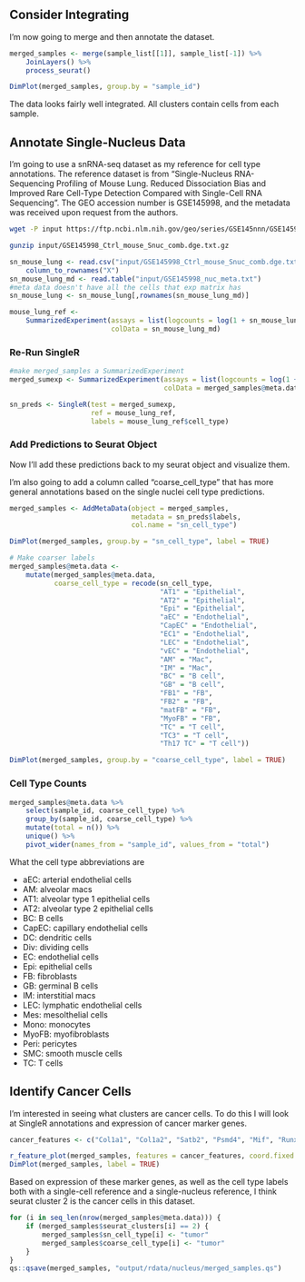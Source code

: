 ## Consider Integrating

I'm now going to merge and then annotate the dataset.

```r
merged_samples <- merge(sample_list[[1]], sample_list[-1]) %>%
    JoinLayers() %>%
    process_seurat()

DimPlot(merged_samples, group.by = "sample_id")
```

The data looks fairly well integrated. All clusters contain cells from each sample.

## Annotate Single-Nucleus Data

I'm going to use a snRNA-seq dataset as my reference for cell type annotations. The reference dataset is from "Single-Nucleus RNA-Sequencing Profiling of Mouse Lung. Reduced Dissociation Bias and Improved Rare Cell-Type Detection Compared with Single-Cell RNA Sequencing". The GEO accession number is GSE145998, and the metadata was received upon request from the authors.

```bash
wget -P input https://ftp.ncbi.nlm.nih.gov/geo/series/GSE145nnn/GSE145998/suppl/GSE145998%5FCtrl%5Fmouse%5FSnuc%5Fcomb.dge.txt.gz

gunzip input/GSE145998_Ctrl_mouse_Snuc_comb.dge.txt.gz
```

```r
sn_mouse_lung <- read.csv("input/GSE145998_Ctrl_mouse_Snuc_comb.dge.txt", sep = ",", header = TRUE) %>%
    column_to_rownames("X")
sn_mouse_lung_md <- read.table("input/GSE145998_nuc_meta.txt")
#meta data doesn't have all the cells that exp matrix has
sn_mouse_lung <- sn_mouse_lung[,rownames(sn_mouse_lung_md)]

mouse_lung_ref <-
    SummarizedExperiment(assays = list(logcounts = log(1 + sn_mouse_lung)),
                         colData = sn_mouse_lung_md)
```

### Re-Run SingleR

```r
#make merged_samples a SummarizedExperiment
merged_sumexp <- SummarizedExperiment(assays = list(logcounts = log(1 + GetAssayData(merged_samples, slot = "counts"))),
                                      colData = merged_samples@meta.data)

sn_preds <- SingleR(test = merged_sumexp,
                    ref = mouse_lung_ref,
                    labels = mouse_lung_ref$cell_type)
```

### Add Predictions to Seurat Object

Now I'll add these predictions back to my seurat object and visualize them.

I'm also going to add a column called "coarse_cell_type" that has more general annotations based on the single nuclei cell type predictions.

```r
merged_samples <- AddMetaData(object = merged_samples,
                              metadata = sn_preds$labels,
                              col.name = "sn_cell_type")

DimPlot(merged_samples, group.by = "sn_cell_type", label = TRUE)

# Make coarser labels
merged_samples@meta.data <-
    mutate(merged_samples@meta.data,
           coarse_cell_type = recode(sn_cell_type,
                                     "AT1" = "Epithelial",
                                     "AT2" = "Epithelial",
                                     "Epi" = "Epithelial",
                                     "aEC" = "Endothelial",
                                     "CapEC" = "Endothelial",
                                     "EC1" = "Endothelial",
                                     "LEC" = "Endothelial",
                                     "vEC" = "Endothelial",
                                     "AM" = "Mac",
                                     "IM" = "Mac",
                                     "BC" = "B cell",
                                     "GB" = "B cell",
                                     "FB1" = "FB",
                                     "FB2" = "FB",
                                     "matFB" = "FB",
                                     "MyoFB" = "FB",
                                     "TC" = "T cell",
                                     "TC3" = "T cell",
                                     "Th17 TC" = "T cell"))

DimPlot(merged_samples, group.by = "coarse_cell_type", label = TRUE)
```

### Cell Type Counts

```r
merged_samples@meta.data %>%
    select(sample_id, coarse_cell_type) %>%
    group_by(sample_id, coarse_cell_type) %>%
    mutate(total = n()) %>%
    unique() %>%
    pivot_wider(names_from = "sample_id", values_from = "total") 
```

What the cell type abbreviations are

- aEC: arterial endothelial cells
- AM: alveolar macs
- AT1: alveolar type 1 epithelial cells
- AT2: alveolar type 2 epithelial cells
- BC: B cells
- CapEC: capillary endothelial cells
- DC: dendritic cells
- Div: dividing cells
- EC: endothelial cells
- Epi: epithelial cells
- FB: fibroblasts
- GB: germinal B cells
- IM: interstitial macs
- LEC: lymphatic endothelial cells
- Mes: mesolthelial cells
- Mono: monocytes
- MyoFB: myofibroblasts
- Peri: pericytes
- SMC: smooth muscle cells
- TC: T cells

## Identify Cancer Cells

I'm interested in seeing what clusters are cancer cells. To do this I will look at SingleR annotations and expression of cancer marker genes.

```r
cancer_features <- c("Col1a1", "Col1a2", "Satb2", "Psmd4", "Mif", "Runx2")

r_feature_plot(merged_samples, features = cancer_features, coord.fixed = TRUE, ncol = 3)
DimPlot(merged_samples, label = TRUE)
```

Based on expression of these marker genes, as well as the cell type labels both with a single-cell reference and a single-nucleus reference, I think seurat cluster 2 is the cancer cells in this dataset.

```r
for (i in seq_len(nrow(merged_samples@meta.data))) {
    if (merged_samples$seurat_clusters[i] == 2) {
        merged_samples$sn_cell_type[i] <- "tumor"
        merged_samples$coarse_cell_type[i] <- "tumor"
    }
}
qs::qsave(merged_samples, "output/rdata/nucleus/merged_samples.qs")
```
